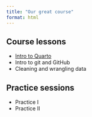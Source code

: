 ```yaml
---
title: "Our great course"
format: html
---
```


## Course lessons

- [Intro to Quarto](scripts/intro-quarto.html) 
- Intro to git and GitHub
- Cleaning and wrangling data

## Practice sessions

- Practice I 
- Practice II